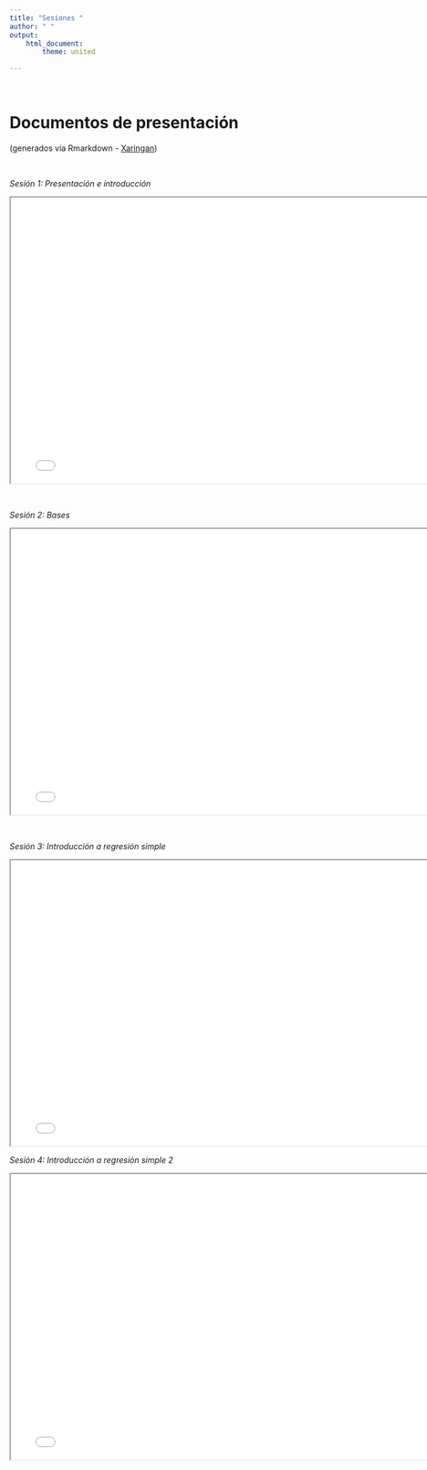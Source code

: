 ```yaml
---
title: "Sesiones "
author: " "
output:
    html_document:
        theme: united

---
```


<br/>

# Documentos de presentación
(generados vía Rmarkdown - [Xaringan](https://github.com/yihui/xaringan))

<br/>


*Sesión 1: Presentación e introducción*

<iframe src=documents/presentaciones/1intro/0_presentacion.html height="500" width="775">
</iframe>

<br/>

*Sesión 2: Bases*

<iframe src=documents/presentaciones/2bases/1_bases.html height="500" width="775">
</iframe>

<br/>

*Sesión 3: Introducción a regresión simple*

<iframe src=documents/presentaciones/3regsimp1/3_regsimp1.html height="500" width="775">
</iframe>

*Sesión 4: Introducción a regresión simple 2*

<iframe src=documents/presentaciones/4regsimp2/4_regsimp2.html height="500" width="775">
</iframe>
